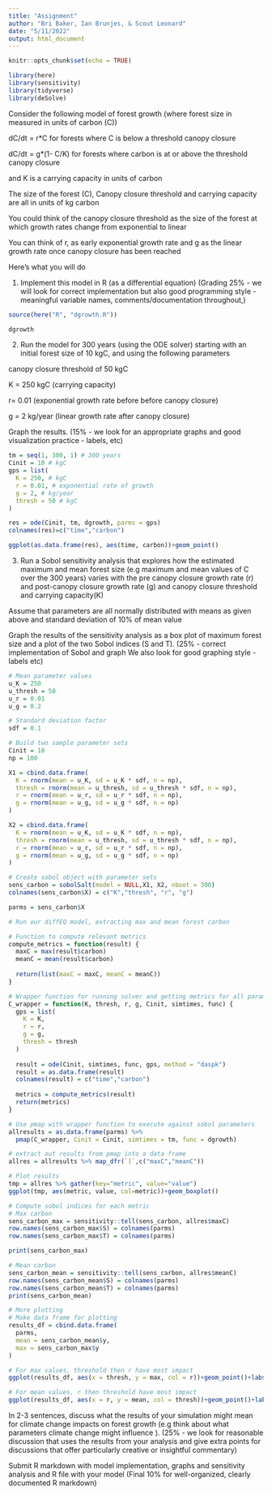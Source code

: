 ```yaml
---
title: "Assignment"
author: "Bri Baker, Ian Brunjes, & Scout Leonard"
date: "5/11/2022"
output: html_document
---
```


```r
knitr::opts_chunk$set(echo = TRUE)

library(here)
library(sensitivity)
library(tidyverse)
library(deSolve)
```

Consider the following model of forest growth (where forest size in measured in units of carbon (C))

dC/dt  = r*C  for forests where C is below a threshold canopy closure

dC/dt = g*(1- C/K) for forests where carbon is  at or above the threshold canopy closure

and K is a carrying capacity in units of carbon

The size of the forest (C), Canopy closure threshold and carrying capacity are all in units of kg carbon 

You could think of the canopy closure threshold as the size of the forest at which growth rates change from exponential to linear

You can think of r, as early exponential growth rate and g as the linear growth rate once canopy closure has been reached

Here's what you will do

1. Implement this model in R (as a differential equation) (Grading 25% - we will look for correct implementation but also good programming style - meaningful variable names, comments/documentation throughout,)

```r
source(here("R", "dgrowth.R"))

dgrowth
```


2. Run the model for 300 years (using the ODE solver)  starting with an initial forest size of 10 kgC, and using the following parameters

canopy closure threshold of 50 kgC 

 K = 250 kgC (carrying capacity) 

 r=  0.01 (exponential growth rate before before canopy closure)

 g = 2 kg/year (linear growth rate after canopy closure)

Graph the results. (15% - we look for an appropriate graphs and good visualization practice - labels, etc)

```r
tm = seq(1, 300, 1) # 300 years
Cinit = 10 # kgC
gps = list(
  K = 250, # kgC
  r = 0.01, # exponential rate of growth
  g = 2, # kg/year
  thresh = 50 # kgC
)

res = ode(Cinit, tm, dgrowth, parms = gps)
colnames(res)=c("time","carbon")

ggplot(as.data.frame(res), aes(time, carbon))+geom_point()
```


3. Run a Sobol sensitivity analysis that explores how the estimated maximum and mean forest size (e.g maximum and mean values of C over the 300 years) varies with the pre canopy closure growth rate (r) and post-canopy closure growth rate (g) and canopy closure threshold and carrying capacity(K)

Assume that parameters are all normally distributed with means as given above and standard deviation of 10% of mean value

Graph the results of the sensitivity analysis as a box plot of maximum forest size and a plot of the two Sobol indices (S and T). (25% - correct implementation of Sobol and graph We also look for good graphing style -labels etc)

```r
# Mean parameter values
u_K = 250
u_thresh = 50
u_r = 0.01
u_g = 0.2

# Standard deviation factor
sdf = 0.1

# Build two sample parameter sets
Cinit = 10
np = 100

X1 = cbind.data.frame(
  K = rnorm(mean = u_K, sd = u_K * sdf, n = np),
  thresh = rnorm(mean = u_thresh, sd = u_thresh * sdf, n = np),
  r = rnorm(mean = u_r, sd = u_r * sdf, n = np),
  g = rnorm(mean = u_g, sd = u_g * sdf, n = np)
)

X2 = cbind.data.frame(
  K = rnorm(mean = u_K, sd = u_K * sdf, n = np),
  thresh = rnorm(mean = u_thresh, sd = u_thresh * sdf, n = np),
  r = rnorm(mean = u_r, sd = u_r * sdf, n = np),
  g = rnorm(mean = u_g, sd = u_g * sdf, n = np)
)

# Create sobol object with parameter sets
sens_carbon = sobolSalt(model = NULL,X1, X2, nboot = 300)
colnames(sens_carbon$X) = c("K","thresh", "r", "g")

parms = sens_carbon$X
```

```r
# Run our diffEQ model, extracting max and mean forest carbon

# Function to compute relevant metrics
compute_metrics = function(result) {
  maxC = max(result$carbon)
  meanC = mean(result$carbon)
  
  return(list(maxC = maxC, meanC = meanC))
}

# Wrapper function for running solver and getting metrics for all params
C_wrapper = function(K, thresh, r, g, Cinit, simtimes, func) {
  gps = list(
    K = K,
    r = r,
    g = g,
    thresh = thresh
  )
  
  result = ode(Cinit, simtimes, func, gps, method = "daspk")
  result = as.data.frame(result)
  colnames(result) = c("time","carbon")
  
  metrics = compute_metrics(result)
  return(metrics)
}

# Use pmap with wrapper function to execute against sobol parameters
allresults = as.data.frame(parms) %>%
  pmap(C_wrapper, Cinit = Cinit, simtimes = tm, func = dgrowth)

# extract out results from pmap into a data frame
allres = allresults %>% map_dfr(`[`,c("maxC","meanC"))
```

```r
# Plot results
tmp = allres %>% gather(key="metric", value="value")
ggplot(tmp, aes(metric, value, col=metric))+geom_boxplot()
```

```r
# Compute sobol indices for each metric
# Max carbon
sens_carbon_max = sensitivity::tell(sens_carbon, allres$maxC)
row.names(sens_carbon_max$S) = colnames(parms)
row.names(sens_carbon_max$T) = colnames(parms)

print(sens_carbon_max)
```


```r
# Mean carbon
sens_carbon_mean = sensitivity::tell(sens_carbon, allres$meanC)
row.names(sens_carbon_mean$S) = colnames(parms)
row.names(sens_carbon_mean$T) = colnames(parms)
print(sens_carbon_mean)
```

```r
# More plotting
# Make data frame for plotting
results_df = cbind.data.frame(
  parms,
  mean = sens_carbon_mean$y,
  max = sens_carbon_max$y
)

# For max values, threshold then r have most impact
ggplot(results_df, aes(x = thresh, y = max, col = r))+geom_point()+labs(y="Max Carbon Units of Forest", x="Canopy Threshold")

# For mean values, r then threshold have most impact
ggplot(results_df, aes(x = r, y = mean, col = thresh))+geom_point()+labs(y="Mean Carbon Units of Forest", x="Initial growth rate (r)")
```


In 2-3 sentences, discuss what the results of your simulation might mean for climate change impacts on forest growth (e.g think about what parameters climate change might influence ). (25% - we look for reasonable discussion that uses the results from your analysis and give extra points for discussions that offer particularly creative or insightful commentary)

Submit R markdown with model implementation, graphs and sensitivity analysis and R file with your model (Final 10% for well-organized, clearly documented R markdown)
